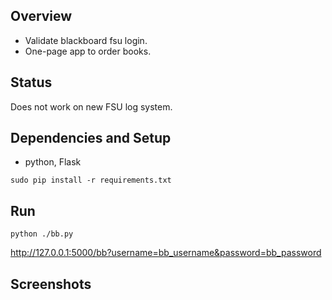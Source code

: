 == Overview ==

* Validate blackboard fsu login.
* One-page app to order books.

== Status ==

Does not work on new FSU log system.

== Dependencies and Setup ==

* python, Flask
<pre>sudo pip install -r requirements.txt</pre>

== Run ==

<pre>python ./bb.py</pre>
http://127.0.0.1:5000/bb?username=bb_username&password=bb_password

== Screenshots ==

<!--
<img src="screenshots/bills_login.png" />
<center>Login to campus.fsu.edu to pull down schedule</center>
<img src="screenshots/bills_class_books.png" />
<center>Required and optional books for classes the student is taking</center>
<img src="screenshots/bills_checkout.png" />
<center>Cart checkout</center>
-->
